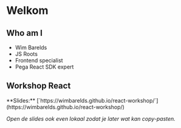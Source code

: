 # Welkom

## Who am I

- Wim Barelds
- JS Roots
- Frontend specialist
- Pega React SDK expert

## Workshop React

<p className="text-3xl">
  **Slides:**
  [`https://wimbarelds.github.io/react-workshop/`](https://wimbarelds.github.io/react-workshop/)
</p>

_Open de slides ook even lokaal zodat je later wat kan copy-pasten._
